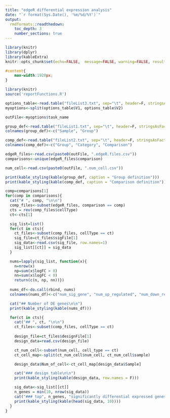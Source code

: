 ```yaml
---
title: "edgeR differential expression analysis"
date: "`r format(Sys.Date(), '%m/%d/%Y')`"
output: 
  rmdformats::readthedown:
    toc_depth: 3
    number_sections: true
---
```


```r
library(knitr)
library(dplyr)
library(kableExtra)
knitr::opts_chunk$set(echo=FALSE,  message=FALSE, warning=FALSE, results = 'asis', fig.width=7, fig.height = 7,tidy = TRUE, tidy.opts = list(comment = FALSE))
```

```css
#content{
    max-width:1920px;
}
```

```r
library(knitr)
source('reportFunctions.R')

options_table<-read.table("fileList3.txt", sep="\t", header=F, stringsAsFactors = F)
myoptions<-split(options_table$V1, options_table$V2)

outFile<-myoptions$task_name

group_def<-read.table("fileList1.txt", sep="\t", header=F, stringsAsFactors = F)
colnames(group_def)<-c("Sample", "Group")

comp_def<-read.table("fileList2.txt", sep="\t", header=F, stringsAsFactors = F)
colnames(comp_def)<-c("Group", "Category", "Comparison")

edgeR_files<-read.csv(paste0(outFile, ".edgeR.files.csv"))
comparisons<-unique(edgeR_files$comparison)

num_cell<-read.csv(paste0(outFile, ".num_cell.csv"))

```

```r
print(kable_styling(kable(group_def, caption = "Group definition")))
print(kable_styling(kable(comp_def, caption = "Comparison definition")))
```

```r
comp=comparisons[1]
for(comp in comparisons){
  cat("# ", comp, "\n\n")
  comp_files<-subset(edgeR_files, comparison == comp)
  cts = rev(comp_files$cellType)
  ct<-cts[1]

  sig_list=list()
  for(ct in cts){
    ct_files<-subset(comp_files, cellType == ct)
    sig_file=ct_files$sigFile[1]
    sig_data<-read.csv(sig_file, row.names=1)
    sig_list[[ct]] = sig_data
  }

  nums=lapply(sig_list, function(x){
    n=nrow(x)
    np=sum(x$logFC > 0)
    nn=sum(x$logFC < 0)
    return(c(n, np, nn))})
  
  nums_df<-do.call(rbind, nums)
  colnames(nums_df)<-c("num_sig_gene", "num_up_regulated", "num_down_regulated")

  cat("## Number of DE genes\n\n")
  print(kable_styling(kable(nums_df)))

  for(ct in cts){
    cat("## ", ct, "\n\n")
    ct_files<-subset(comp_files, cellType == ct)
    
    design_file=ct_files$designFile[1]
    design_data=read.csv(design_file)

    ct_num_cell<-subset(num_cell, cell_type == ct)
    ct_cell_map<-split(ct_num_cell$num_cell, ct_num_cell$sample)

    design_data$Num_of_cell<-ct_cell_map[design_data$Sample]

    cat("### design table\n\n")
    print(kable_styling(kable(design_data, row.names = F)))

    sig_data<-sig_list[[ct]]
    n_genes = min(10, nrow(sig_data))
    cat("### top", n_genes, "significantly differential expressed genes (total", nrow(sig_data),"DE genes)\n\n")
    print(kable_styling(kable(head(sig_data, 10))))
  }
}
```

